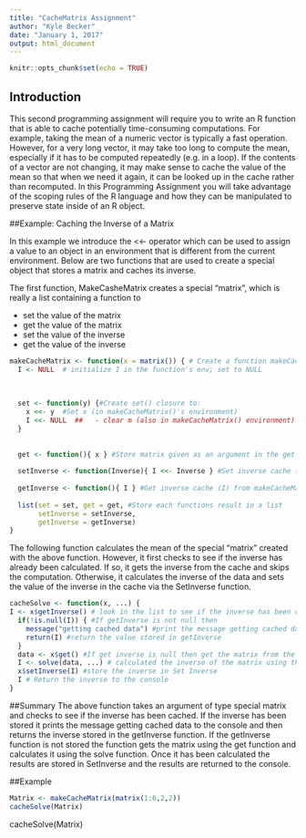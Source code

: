 ```yaml
---
title: "CacheMatrix Assignment"
author: "Kyle Becker"
date: "January 1, 2017"
output: html_document
---
```


```r
knitr::opts_chunk$set(echo = TRUE)
```

## Introduction

This second programming assignment will require you to write an R function that is able to cache potentially time-consuming computations. For example, taking the mean of a numeric vector is typically a fast operation. However, for a very long vector, it may take too long to compute the mean, especially if it has to be computed repeatedly (e.g. in a loop). If the contents of a vector are not changing, it may make sense to cache the value of the mean so that when we need it again, it can be looked up in the cache rather than recomputed. In this Programming Assignment you will take advantage of the scoping rules of the R language and how they can be manipulated to preserve state inside of an R object.

##Example: Caching the Inverse of a Matrix

In this example we introduce the <<- operator which can be used to assign a value to an object in an environment that is different from the current environment. Below are two functions that are used to create a special object that stores a matrix and caches its inverse.

The first function, MakeCasheMatrix creates a special "matrix", which is really a list containing a function to

- set the value of the matrix
- get the value of the matrix
- set the value of the inverse
- get the value of the inverse

```r
makeCacheMatrix <- function(x = matrix()) { # Create a function makeCacheMatrix that accepts a square matrix as an argument
  I <- NULL  # initialize I in the function's env; set to NULL
  
  
 
  set <- function(y) {#Create set() closure to:
    x <<- y  #Set x (in makeCacheMatrix()'s environment)
    I <<- NULL  ##   - clear m (also in makeCacheMatrix() environment)
  }
  
  
  get <- function(){ x } #Store matrix given as an argument in the get function
  
  setInverse <- function(Inverse){ I <<- Inverse } #Set inverse cache (I) (in makeCacheMatrix() environment) to Inverse parameter
  
  getInverse <- function(){ I } #Get inverse cache (I) from makeCacheMatrix() environment
  
  list(set = set, get = get, #Store each functions result in a list
       setInverse = setInverse,
       getInverse = getInverse)
}
```

The following function calculates the mean of the special "matrix" created with the above function. However, it first checks to see if the inverse has already been calculated. If so, it gets the inverse from the cache and skips the computation. Otherwise, it calculates the inverse of the data and sets the value of the inverse in the cache via the SetInverse function.

``` r
cacheSolve <- function(x, ...) {
I <- x$getInverse() # look in the list to see if the inverse has been cached
  if(!is.null(I)) { #If getInverse is not null then
    message("getting cached data") #print the message getting cached data
    return(I) #return the value stored in getInverse
  }
  data <- x$get() #If get inverse is null then get the matrix from the list stored in get
  I <- solve(data, ...) # calculated the inverse of the matrix using the solve function
  x$setInverse(I) #store the inverse in Set Inverse 
  I # Return the inverse to the console 
}
```

##Summary
The above function takes an argument of type special matrix and checks to see if the inverse has been cached. If the inverse has been stored it prints the message getting cached data to the console and then returns the inverse stored in the getInverse function. If the getInverse function is not stored the function gets the matrix using the get function and calculates it using the solve function. Once it has been calculated the results are stored in SetInverse and the results are returned to the console.

##Example

``` r
Matrix <- makeCacheMatrix(matrix(1:6,2,2))
cacheSolve(Matrix)
``` 

cacheSolve(Matrix)
